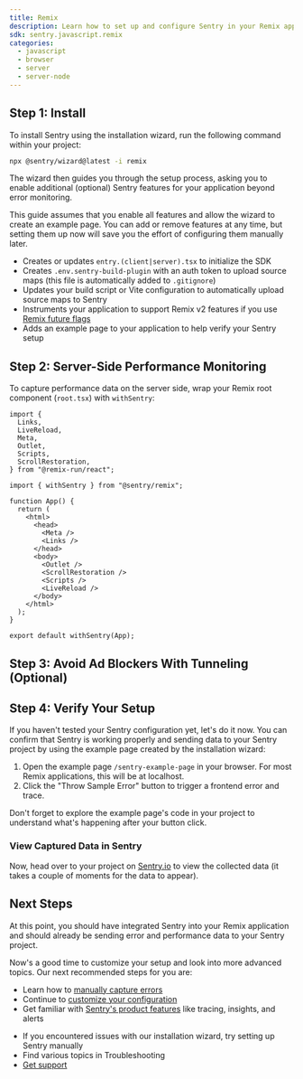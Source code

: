 ```yaml
---
title: Remix
description: Learn how to set up and configure Sentry in your Remix application using the installation wizard, capture your first errors, and view them in Sentry.
sdk: sentry.javascript.remix
categories:
  - javascript
  - browser
  - server
  - server-node
---
```


<PlatformContent includePath="getting-started-prerequisites" />

## Step 1: Install

To install Sentry using the installation wizard, run the following command within your project:

```bash
npx @sentry/wizard@latest -i remix
```

The wizard then guides you through the setup process, asking you to enable additional (optional) Sentry features for your application beyond error monitoring.

<PlatformContent includePath="getting-started-features-expandable" />

This guide assumes that you enable all features and allow the wizard to create an example page. You can add or remove features at any time, but setting them up now will save you the effort of configuring them manually later.

<Expandable title="What does the installation wizard change inside your application?">

- Creates or updates `entry.(client|server).tsx` to initialize the SDK
- Creates `.env.sentry-build-plugin` with an auth token to upload source maps
  (this file is automatically added to `.gitignore`)
- Updates your build script or Vite configuration to automatically upload source maps to Sentry
- Instruments your application to support Remix v2 features if you use [Remix future flags](https://remix.run/docs/en/main/pages/api-development-strategy#current-future-flags)
- Adds an example page to your application to help verify your Sentry setup

</Expandable>

## Step 2: Server-Side Performance Monitoring

To capture performance data on the server side, wrap your Remix root component (`root.tsx`) with `withSentry`:

```tsx {filename: root.tsx}
import {
  Links,
  LiveReload,
  Meta,
  Outlet,
  Scripts,
  ScrollRestoration,
} from "@remix-run/react";

import { withSentry } from "@sentry/remix";

function App() {
  return (
    <html>
      <head>
        <Meta />
        <Links />
      </head>
      <body>
        <Outlet />
        <ScrollRestoration />
        <Scripts />
        <LiveReload />
      </body>
    </html>
  );
}

export default withSentry(App);
```

## Step 3: Avoid Ad Blockers With Tunneling (Optional)

<PlatformContent includePath="getting-started-tunneling" />

## Step 4: Verify Your Setup

If you haven't tested your Sentry configuration yet, let's do it now. You can confirm that Sentry is working properly and sending data to your Sentry project by using the example page created by the installation wizard:

1. Open the example page `/sentry-example-page` in your browser. For most Remix applications, this will be at localhost.
2. Click the "Throw Sample Error" button to trigger a frontend error and trace.

<Alert level="success" title="Tip">

Don't forget to explore the example page's code in your project to understand what's happening after your button click.

</Alert>

### View Captured Data in Sentry

Now, head over to your project on [Sentry.io](https://sentry.io) to view the collected data (it takes a couple of moments for the data to appear).

<PlatformContent includePath="getting-started-browser-sandbox-warning" />

<PlatformContent includePath="getting-started-verify-locate-data" />

## Next Steps

At this point, you should have integrated Sentry into your Remix application and should already be sending error and performance data to your Sentry project.

Now's a good time to customize your setup and look into more advanced topics. Our next recommended steps for you are:

- Learn how to [manually capture errors](/platforms/javascript/guides/remix/usage/)
- Continue to [customize your configuration](/platforms/javascript/guides/remix/configuration/)
- Get familiar with [Sentry's product features](/product/) like tracing, insights, and alerts

<Expandable permalink={false} title="Are you having problems setting up the SDK?">

- If you encountered issues with our installation wizard, try <PlatformLink to="/manual-setup">setting up Sentry manually</PlatformLink>
- Find various topics in <PlatformLink to="/troubleshooting">Troubleshooting</PlatformLink>
- [Get support](https://sentry.zendesk.com/hc/en-us/)

</Expandable>
